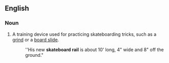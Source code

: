 ==English==

===Noun===
{{en-noun|sg=[[skateboard]] [[rail]]}}

# A training device used for practicing skateboarding tricks, such as a [[grind]] or a [[board slide]].
#: ''His new '''skateboard rail''' is about 10' long, 4" wide and 8" off the ground."